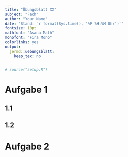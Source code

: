 ```yaml
---
title: "Übungsblatt XX"
subject: "Fach"
author: "Your Name"
date: "Stand: `r format(Sys.time(), '%F %H:%M Uhr')`"
fontsize: 10pt
mathfont: "Asana Math"
monofont: "Fira Mono"
colorlinks: yes
output:
  jermd::uebungsblatt:
    keep_tex: no
---
```


```r
# source("setup.R")
```

# Aufgabe 1

## 1.1

## 1.2

# Aufgabe 2
